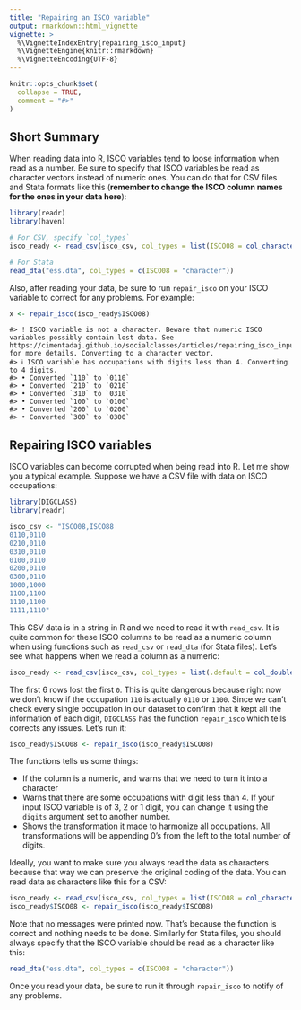 ```yaml
---
title: "Repairing an ISCO variable"
output: rmarkdown::html_vignette
vignette: >
  %\VignetteIndexEntry{repairing_isco_input}
  %\VignetteEngine{knitr::rmarkdown}
  %\VignetteEncoding{UTF-8}
---
```


```r
knitr::opts_chunk$set(
  collapse = TRUE,
  comment = "#>"
)
```


## Short Summary

When reading data into R, ISCO variables tend to loose information when read as a number. Be sure to specify that ISCO variables be read as character vectors instead of numeric ones. You can do that for CSV files and Stata formats like this (**remember to change the ISCO column names for the ones in your data here**):

```r
library(readr)
library(haven)

# For CSV, specify `col_types`
isco_ready <- read_csv(isco_csv, col_types = list(ISCO08 = col_character(), ISCO88 = col_character()))

# For Stata
read_dta("ess.dta", col_types = c(ISCO08 = "character"))
```

Also, after reading your data, be sure to run `repair_isco` on your ISCO variable to correct for any problems. For example:

```r
x <- repair_isco(isco_ready$ISCO08)
```
```
#> ! ISCO variable is not a character. Beware that numeric ISCO variables possibly contain lost data. See https://cimentadaj.github.io/socialclasses/articles/repairing_isco_input.html for more details. Converting to a character vector.
#> ℹ ISCO variable has occupations with digits less than 4. Converting to 4 digits.
#> • Converted `110` to `0110`
#> • Converted `210` to `0210`
#> • Converted `310` to `0310`
#> • Converted `100` to `0100`
#> • Converted `200` to `0200`
#> • Converted `300` to `0300`
```

## Repairing ISCO variables

ISCO variables can become corrupted when being read into R. Let me show you a typical example. Suppose we have a CSV file with data on ISCO occupations:


```r
library(DIGCLASS)
library(readr)

isco_csv <- "ISCO08,ISCO88
0110,0110
0210,0110
0310,0110
0100,0110
0200,0110
0300,0110
1000,1000
1100,1100
1110,1100
1111,1110"
```

This CSV data is in a string in R and we need to read it with `read_csv`. It is quite common for these ISCO columns to be read as a numeric column when using functions such as `read_csv` or `read_dta` (for Stata files). Let's see what happens when we read a column as a numeric:

```r
isco_ready <- read_csv(isco_csv, col_types = list(.default = col_double()))
```

The first 6 rows lost the first `0`. This is quite dangerous because right now we don't know if the occupation `110` is actually `0110` or `1100`. Since we can't check every single occupation in our dataset to confirm that it kept all the information of each digit, `DIGCLASS` has the function `repair_isco` which tells corrects any issues. Let's run it:

```r
isco_ready$ISCO08 <- repair_isco(isco_ready$ISCO08)
```

The functions tells us some things:

- If the column is a numeric, and warns that we need to turn it into a character
- Warns that there are some occupations with digit less than 4. If your input ISCO variable is of 3, 2 or 1 digit, you can change it using the `digits` argument set to another number.
- Shows the transformation it made to harmonize all occupations. All transformations will be appending 0's from the left to the total number of digits.

Ideally, you want to make sure you always read the data as characters because that way we can preserve the original coding of the data. You can read data as characters like this for a CSV:

```r
isco_ready <- read_csv(isco_csv, col_types = list(ISCO08 = col_character(), ISCO88 = col_character()))
isco_ready$ISCO08 <- repair_isco(isco_ready$ISCO08)
```

Note that no messages were printed now. That's because the function is correct and nothing needs to be done. Similarly for Stata files, you should always specify that the ISCO variable should be read as a character like this:

```r
read_dta("ess.dta", col_types = c(ISCO08 = "character"))
```

Once you read your data, be sure to run it through `repair_isco` to notify of any problems.
